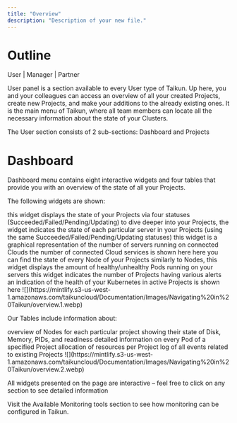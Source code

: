 ```yaml
---
title: "Overview"
description: "Description of your new file."
---
```


# Outline

<Icon icon="user" iconType="solid" /> User | <Icon icon="user-tie" iconType="solid" /> Manager | <Icon icon="handshake" iconType="solid" /> Partner

User panel is a section available to every User type of Taikun. Up here, you and your colleagues can access an overview of all your created Projects, create new Projects, and make your additions to the already existing ones. It is the main menu of Taikun, where all team members can locate all the necessary information about the state of your Clusters.

The User section consists of 2 sub-sections: Dashboard and Projects

# Dashboard

Dashboard menu contains eight interactive widgets and four tables that provide you with an overview of the state of all your Projects.

The following widgets are shown:

<AccordionGroup>
  <Accordion title="Projects">
    this widget displays the state of your Projects via four statuses (Succeeded/Failed/Pending/Updating)
  </Accordion>

  <Accordion title="Server Statuses">
    to dive deeper into your Projects, the widget indicates the state of each particular server in your Projects (using the same Succeeded/Failed/Pending/Updating statuses)
  </Accordion>

  <Accordion title="Servers">
    this widget is a graphical representation of the number of servers running on connected Clouds
  </Accordion>

  <Accordion title="Cloud Credentials">
    the number of connected Cloud services is shown here
  </Accordion>

  <Accordion title="Nodes Overview">
    here you can find the state of every Node of your Projects
  </Accordion>

  <Accordion title="Pods Overview">
    similarly to Nodes, this widget displays the amount of healthy/unhealthy Pods running on your servers
  </Accordion>

  <Accordion title="Projects with Alerts">
    this widget indicates the number of Projects having various alerts
  </Accordion>

  <Accordion title="Kubernetes Health">
    an indication of the health of your Kubernetes in active Projects is shown here
  </Accordion>
</AccordionGroup>

<Frame caption="Dashboard">
  ![](https://mintlify.s3-us-west-1.amazonaws.com/taikuncloud/Documentation/Images/Navigating%20in%20Taikun/overview.1.webp)
</Frame>

Our Tables include information about:

<AccordionGroup>
  <Accordion title="Nodes">
    overview of Nodes for each particular project showing their state of Disk, Memory, PIDs, and readiness
  </Accordion>

  <Accordion title="Pods">
    detailed information on every Pod of a specified Project
  </Accordion>

  <Accordion title="Project Resources Allocation">
    allocation of resources per Project
  </Accordion>

  <Accordion title="Recent Events">
    log of all events related to existing Projects
  </Accordion>
</AccordionGroup>

<Frame caption="Dashboard details">
  ![](https://mintlify.s3-us-west-1.amazonaws.com/taikuncloud/Documentation/Images/Navigating%20in%20Taikun/overview.2.webp)
</Frame>

<Tip>All widgets presented on the page are interactive – feel free to click on any section to see detailed information</Tip>

<Card title="Monitoring tools" href="/content/components/card-group" horizontal>
  Visit the Available Monitoring tools section to see how monitoring can be configured in Taikun.
</Card>